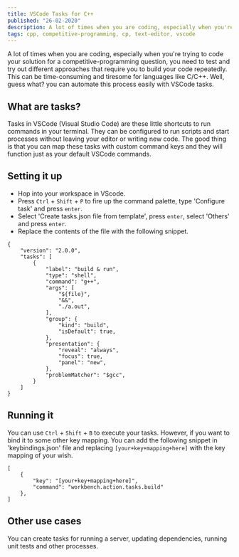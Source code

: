 ```yaml
---
title: VSCode Tasks for C++
published: "26-02-2020"
description: A lot of times when you are coding, especially when you're trying to work out a solution for a competitive-programming problem, you test and try out different approaches quickly, which requires you to build your code repeatedly. Wouldn't it be better if you could just automate it?
tags: cpp, competitive-programming, cp, text-editor, vscode
---
```


A lot of times when you are coding, especially when you're trying to code your solution for a competitive-programming question, you need to test and try out different approaches that require you to build your code repeatedly.
This can be time-consuming and tiresome for languages like C/C++. Well, guess what? you can automate this process easily with VSCode tasks.

## What are tasks?

Tasks in VSCode (Visual Studio Code) are these little shortcuts to run commands in your terminal. They can be configured to run scripts and start processes without leaving your editor or writing new code.
The good thing is that you can map these tasks with custom command keys and they will function just as your default VSCode commands.

## Setting it up

- Hop into your workspace in VScode.
- Press `Ctrl` + `Shift` + `P` to fire up the command palette, type 'Configure task' and press `enter`.
- Select 'Create tasks.json file from template', press `enter`, select 'Others' and press `enter`.
- Replace the contents of the file with the following snippet.

```
{
    "version": "2.0.0",
    "tasks": [
        {
            "label": "build & run",
            "type": "shell",
            "command": "g++",
            "args": [
                "${file}",
                "&&",
                "./a.out",
            ],
            "group": {
                "kind": "build",
                "isDefault": true,
            },
            "presentation": {
                "reveal": "always",
                "focus": true,
                "panel": "new",
            },
            "problemMatcher": "$gcc",
        }
    ]
}
```

## Running it

You can use `Ctrl` + `Shift` + `B` to execute your tasks. However, if you want to bind it to some other key mapping. You can add the following snippet in 'keybindings.json' file and replacing `[your+key+mapping+here]` with the key mapping of your wish.

```
[
    {
        "key": "[your+key+mapping+here]",
        "command": "workbench.action.tasks.build"
    },
]
```

## Other use cases

You can create tasks for running a server, updating dependencies, running unit tests and other processes.
